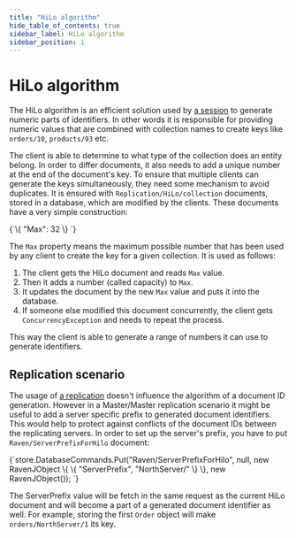 ```yaml
---
title: "HiLo algorithm"
hide_table_of_contents: true
sidebar_label: HiLo algorithm
sidebar_position: 1
---
```



# HiLo algorithm

The HiLo algorithm is an efficient solution used by [a session](../session/what-is-a-session-and-how-does-it-work.mdx) to generate numeric parts of identifiers. In other words it is
responsible for providing numeric values that are combined with collection names to create keys like `orders/10`, `products/93` etc. 

The client is able to determine to what type of the collection does an entity belong. In order to differ documents, it also needs to add a unique number at the end of the document's key.
To ensure that multiple clients can generate the keys simultaneously, they need some mechanism to avoid duplicates. It is ensured with `Replication/HiLo/collection` documents, stored 
in a database, which are modified by the clients. These documents have a very simple construction:

<TabItem value="json" label="json">
<CodeBlock language="json">
{`\{
    "Max": 32
\}
`}
</CodeBlock>
</TabItem>

The `Max` property means the maximum possible number that has been used by any client to create the key for a given collection. It is used as follows:

1. The client gets the HiLo document and reads `Max` value.
2. Then it adds a number (called capacity) to `Max`.
3. It updates the document by the new `Max` value and puts it into the database.
4. If someone else modified this document concurrently, the client gets `ConcurrencyException` and needs to repeat the process.

This way the client is able to generate a range of numbers it can use to generate identifiers.

## Replication scenario

The usage of [a replication](../../server/scaling-out/replication/how-replication-works.mdx) doesn't influence the algorithm of a document ID generation. However in a Master/Master replication scenario it might be useful 
to add a server specific prefix to generated document identifiers. This would help to protect against conflicts of the document IDs between the replicating servers. 
In order to set up the server's prefix, you have to put `Raven/ServerPrefixForHilo` document:

<TabItem value="replication_hilo" label="replication_hilo">
<CodeBlock language="csharp">
{`store.DatabaseCommands.Put("Raven/ServerPrefixForHilo", null,
	new RavenJObject
	\{
		\{
			"ServerPrefix", "NorthServer/"
		\}
	\},
	new RavenJObject());
`}
</CodeBlock>
</TabItem>

The ServerPrefix value will be fetch in the same request as the current HiLo document and will become a part of a generated document identifier as well.
 For example, storing the first `Order` object will make `orders/NorthServer/1` its key.